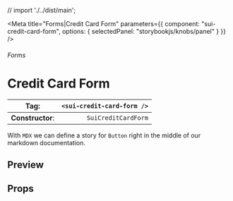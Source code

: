 
// import './../dist/main';

<Meta
	title="Forms|Credit Card Form"
	parameters={{
		component: "sui-credit-card-form",
		options: { selectedPanel: "storybookjs/knobs/panel" }
	}}
/>

###### Forms

# Credit Card Form

| **Tag**:         | `<sui-credit-card-form />` |
| ---------------- | -------------------------: |
| **Constructor**: |        `SuiCreditCardForm` |

With `MDX` we can define a story for `Button` right in the middle of our
markdown documentation.

## Preview

## Props
